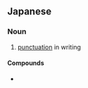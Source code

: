 ==Japanese==
{{ja-kanjitab|く|とう|yomi=on}}

===Noun===
{{ja-noun|くとう}}

# [[punctuation]] in writing

====Compounds====
* {{l/ja|句読点}}